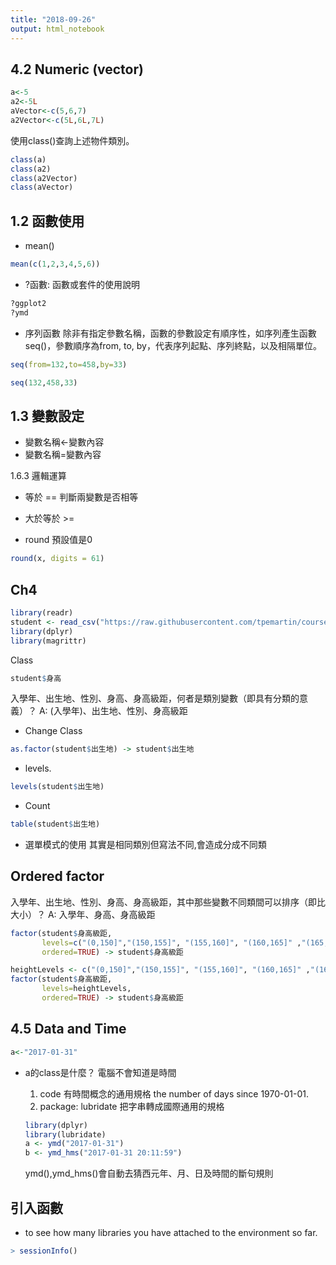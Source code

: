 ```yaml
---
title: "2018-09-26"
output: html_notebook
---
```

## 4.2 Numeric (vector)
```r
a<-5
a2<-5L
aVector<-c(5,6,7)
a2Vector<-c(5L,6L,7L)
```
使用class()查詢上述物件類別。
```r
class(a)
class(a2)
class(a2Vector)
class(aVector)
```
## 1.2 函數使用
 -  mean()
```r
mean(c(1,2,3,4,5,6))
```
 - ?函數: 函數或套件的使用說明
```r
?ggplot2
?ymd
```
 - 序列函數
除非有指定參數名稱，函數的參數設定有順序性，如序列產生函數seq()，參數順序為from, to, by，代表序列起點、序列終點，以及相隔單位。
```r
seq(from=132,to=458,by=33)
```
```r
seq(132,458,33)
```
## 1.3 變數設定
 - 變數名稱<-變數內容
 - 變數名稱=變數內容

1.6.3 邏輯運算

- 等於 == 判斷兩變數是否相等
- 大於等於 >=

- round
預設值是0
```r
round(x, digits = 61)
```

## Ch4

```r
library(readr)
student <- read_csv("https://raw.githubusercontent.com/tpemartin/course-107-1-programming-for-data-science/master/data/student.csv")
library(dplyr)
library(magrittr)

```
Class

```r
student$身高
```
入學年、出生地、性別、身高、身高級距，何者是類別變數（即具有分類的意義）？
A: (入學年)、出生地、性別、身高級距

- Change Class
```r
as.factor(student$出生地) -> student$出生地

```
- levels.
```r
levels(student$出生地)
```
- Count
```r
table(student$出生地)
```
- 選單模式的使用
其實是相同類別但寫法不同,會造成分成不同類

## Ordered factor
入學年、出生地、性別、身高、身高級距，其中那些變數不同類間可以排序（即比大小）？
A: 入學年、身高、身高級距

```r
factor(student$身高級距,
       levels=c("(0,150]","(150,155]", "(155,160]", "(160,165]" ,"(165,170]", "(170,175]" ,"(175,180]" ,"(180,185]", "(185,200]"),
       ordered=TRUE) -> student$身高級距

heightLevels <- c("(0,150]","(150,155]", "(155,160]", "(160,165]" ,"(165,170]", "(170,175]" ,"(175,180]" ,"(180,185]", "(185,200]")
factor(student$身高級距,
       levels=heightLevels,
       ordered=TRUE) -> student$身高級距
```
## 4.5 Data and Time

```r
a<-"2017-01-31"
```
- a的class是什麼？
電腦不會知道是時間

  1. code 有時間概念的通用規格
the number of days since 1970-01-01.
  2. package: lubridate
     把字串轉成國際通用的規格
```r
library(dplyr)
library(lubridate)
a <- ymd("2017-01-31") 
b <- ymd_hms("2017-01-31 20:11:59")
```
ymd(),ymd_hms()會自動去猜西元年、月、日及時間的斷句規則

## 引入函數
- to see how many libraries you have attached to the environment so far.
```r
> sessionInfo()
```


